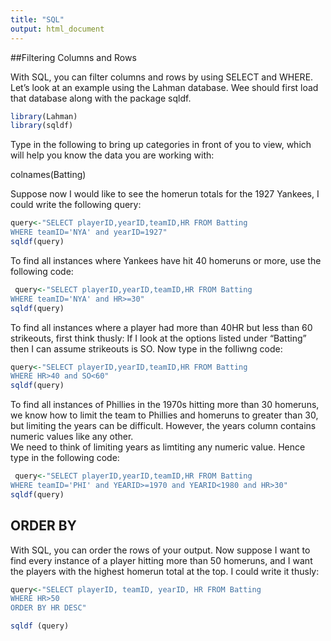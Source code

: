 ```yaml
---
title: "SQL"
output: html_document
---
```


##Filtering Columns and Rows

With SQL, you can filter columns and rows by using SELECT and WHERE.  Let's look at an example using the Lahman database.  Wee should first load that database along with the package sqldf.

```r
library(Lahman)
library(sqldf)
```

Type in the following to bring up categories
in front of you to view, which will help you 
know the data you are working with:
  
colnames(Batting)

Suppose now I would like to see the homerun totals for the 1927 Yankees, I could write the following query:

```r
query<-"SELECT playerID,yearID,teamID,HR FROM Batting 
WHERE teamID='NYA' and yearID=1927"
sqldf(query)
```

To find all instances where Yankees have hit 
40 homeruns or more, use the following code:
  
```r
 query<-"SELECT playerID,yearID,teamID,HR FROM Batting
WHERE teamID='NYA' and HR>=30"
sqldf(query)
```

To find all instances where a player had 
more than 40HR but less than 60 strikeouts, 
first think thusly:  If I look at 
the options listed under "Batting" then I 
can assume strikeouts is SO.  Now type 
in the folliwng code:
  
```r
query<-"SELECT playerID,yearID,teamID,HR FROM Batting
WHERE HR>40 and SO<60"
sqldf(query)
```

To find all instances of Phillies 
in the 1970s hitting more than 30 
homeruns, we know how to limit the 
team to Phillies and homeruns to greater 
than 30, but limiting the years can be 
difficult.  However, the years column 
contains numeric values like any other.  
We need to think of limiting years as 
limtiting any numeric value.  Hence type 
in the following code:
  
```r
 query<-"SELECT playerID,yearID,teamID,HR FROM Batting
WHERE teamID='PHI' and YEARID>=1970 and YEARID<1980 and HR>30"
sqldf(query)
```

## ORDER BY

With SQL, you can order the rows of your output.  Now suppose I want to find every instance of a player hitting more than 50 homeruns, and I want the players with the highest homerun total at the top.  I could write it thusly:

```r
query<-"SELECT playerID, teamID, yearID, HR FROM Batting
WHERE HR>50
ORDER BY HR DESC"

sqldf (query)
```


